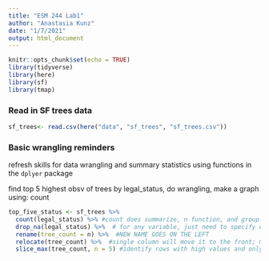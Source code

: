 ```yaml
---
title: "ESM 244 Lab1"
author: "Anastasia Kunz"
date: "1/7/2021"
output: html_document
---
```


```r
knitr::opts_chunk$set(echo = TRUE)
library(tidyverse)
library(here)
library(sf)
library(tmap)


```


### Read in SF trees data

```r
sf_trees<- read.csv(here("data", "sf_trees", "sf_trees.csv"))
```

### Basic wrangling reminders

refresh skills for data wrangling and summary statistics using functions in the `dplyer` package

find top 5 highest obsv of trees by legal_status, do wrangling, make a graph
using: count


```r
top_five_status <- sf_trees %>% 
  count(legal_status) %>% #count does summarize, n function, and group by in one fucntion
  drop_na(legal_status) %>%  # for any variable, just need to specify can be multiple
  rename(tree_count = n) %>%  #NEW NAME GOES ON THE LEFT
  relocate(tree_count) %>%  #single column will move it to the front; must use new name bc rename came first
  slice_max(tree_count, n = 5) #identify rows with high values and only keeps top ones, there is also a min

```







